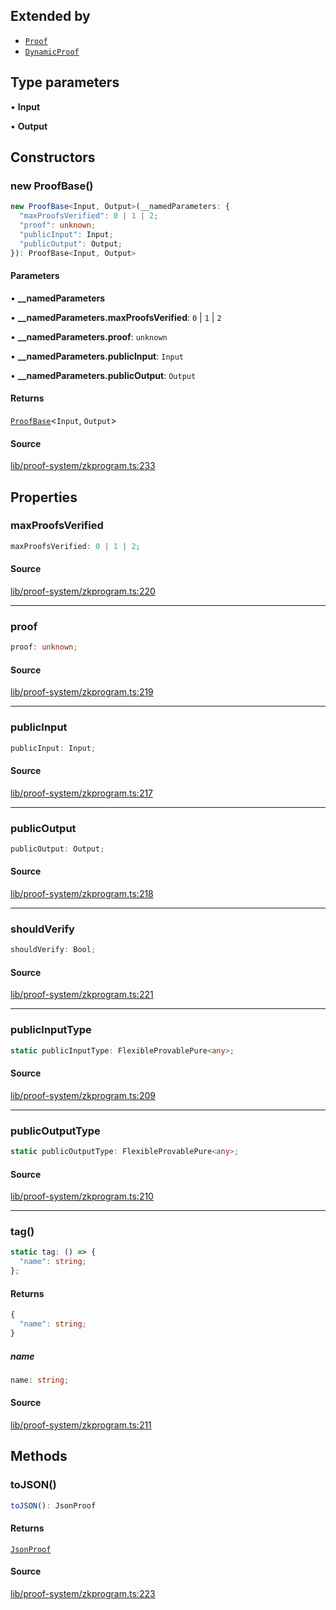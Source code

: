 ## Extended by

- [`Proof`](Proof.mdx)
- [`DynamicProof`](DynamicProof.mdx)

## Type parameters

• **Input**

• **Output**

## Constructors

### new ProofBase()

```ts
new ProofBase<Input, Output>(__namedParameters: {
  "maxProofsVerified": 0 | 1 | 2;
  "proof": unknown;
  "publicInput": Input;
  "publicOutput": Output;
}): ProofBase<Input, Output>
```

#### Parameters

• **\_\_namedParameters**

• **\_\_namedParameters.maxProofsVerified**: `0` \| `1` \| `2`

• **\_\_namedParameters.proof**: `unknown`

• **\_\_namedParameters.publicInput**: `Input`

• **\_\_namedParameters.publicOutput**: `Output`

#### Returns

[`ProofBase`](ProofBase.mdx)\<`Input`, `Output`\>

#### Source

[lib/proof-system/zkprogram.ts:233](https://github.com/o1-labs/o1js/blob/72b8e2c2b9aaba4b5c12257bdd63dfe2676a3d99/src/lib/proof-system/zkprogram.ts#L233)

## Properties

### maxProofsVerified

```ts
maxProofsVerified: 0 | 1 | 2;
```

#### Source

[lib/proof-system/zkprogram.ts:220](https://github.com/o1-labs/o1js/blob/72b8e2c2b9aaba4b5c12257bdd63dfe2676a3d99/src/lib/proof-system/zkprogram.ts#L220)

***

### proof

```ts
proof: unknown;
```

#### Source

[lib/proof-system/zkprogram.ts:219](https://github.com/o1-labs/o1js/blob/72b8e2c2b9aaba4b5c12257bdd63dfe2676a3d99/src/lib/proof-system/zkprogram.ts#L219)

***

### publicInput

```ts
publicInput: Input;
```

#### Source

[lib/proof-system/zkprogram.ts:217](https://github.com/o1-labs/o1js/blob/72b8e2c2b9aaba4b5c12257bdd63dfe2676a3d99/src/lib/proof-system/zkprogram.ts#L217)

***

### publicOutput

```ts
publicOutput: Output;
```

#### Source

[lib/proof-system/zkprogram.ts:218](https://github.com/o1-labs/o1js/blob/72b8e2c2b9aaba4b5c12257bdd63dfe2676a3d99/src/lib/proof-system/zkprogram.ts#L218)

***

### shouldVerify

```ts
shouldVerify: Bool;
```

#### Source

[lib/proof-system/zkprogram.ts:221](https://github.com/o1-labs/o1js/blob/72b8e2c2b9aaba4b5c12257bdd63dfe2676a3d99/src/lib/proof-system/zkprogram.ts#L221)

***

### publicInputType

```ts
static publicInputType: FlexibleProvablePure<any>;
```

#### Source

[lib/proof-system/zkprogram.ts:209](https://github.com/o1-labs/o1js/blob/72b8e2c2b9aaba4b5c12257bdd63dfe2676a3d99/src/lib/proof-system/zkprogram.ts#L209)

***

### publicOutputType

```ts
static publicOutputType: FlexibleProvablePure<any>;
```

#### Source

[lib/proof-system/zkprogram.ts:210](https://github.com/o1-labs/o1js/blob/72b8e2c2b9aaba4b5c12257bdd63dfe2676a3d99/src/lib/proof-system/zkprogram.ts#L210)

***

### tag()

```ts
static tag: () => {
  "name": string;
};
```

#### Returns

```ts
{
  "name": string;
}
```

##### name

```ts
name: string;
```

#### Source

[lib/proof-system/zkprogram.ts:211](https://github.com/o1-labs/o1js/blob/72b8e2c2b9aaba4b5c12257bdd63dfe2676a3d99/src/lib/proof-system/zkprogram.ts#L211)

## Methods

### toJSON()

```ts
toJSON(): JsonProof
```

#### Returns

[`JsonProof`](../type-aliases/JsonProof.mdx)

#### Source

[lib/proof-system/zkprogram.ts:223](https://github.com/o1-labs/o1js/blob/72b8e2c2b9aaba4b5c12257bdd63dfe2676a3d99/src/lib/proof-system/zkprogram.ts#L223)
